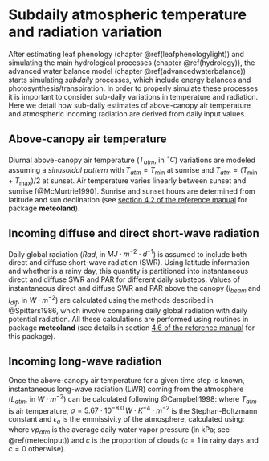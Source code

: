 # Subdaily atmospheric temperature and radiation variation {#subdailytemplight}

After estimating leaf phenology (chapter \@ref(leafphenologylight)) and simulating the main hydrological processes (chapter \@ref(hydrology)), the advanced water balance model (chapter \@ref(advancedwaterbalance)) starts simulating *subdaily* processes, which include energy balances and photosynthesis/transpiration. In order to properly simulate these processes it is important to consider sub-daily variations in temperature and radiation. Here we detail how sub-daily estimates of above-canopy air temperature and atmospheric incoming radiation are derived from daily input values.

## Above-canopy air temperature

Diurnal above-canopy air temperature ($T_{atm}$, in $^\circ C$) variations are modeled assuming a *sinusoidal pattern* with $T_{atm} = T_{\min}$ at sunrise and $T_{atm} = (T_{\min}+T_{\max})/2$ at sunset. Air temperature varies linearly between sunset and sunrise [@McMurtrie1990]. Sunrise and sunset hours are determined from latitude and sun declination (see [section 4.2 of the reference manual](http://vegmod.ctfc.cat/meteolandbook/solarradiation.html#day-length) for package **meteoland**).


## Incoming diffuse and direct short-wave radiation {#directdiffuseSWR}
Daily global radiation ($Rad$, in $MJ \cdot m^{-2} \cdot d^{-1}$) is assumed to include both direct and diffuse short-wave radiation (SWR). Using latitude information and whether is a rainy day, this quantity is partitioned into instantaneous direct and diffuse SWR and PAR for different daily substeps. Values of instantaneous direct and diffuse SWR and PAR above the canopy ($I_{beam}$ and $I_{dif}$, in $W \cdot m^{-2}$) are calculated using the methods described in @Spitters1986, which involve comparing daily global radiation with daily potential radiation. All these calculations are performed using routines in package **meteoland** (see details in section [4.6 of the reference manual ](http://vegmod.ctfc.cat/meteolandbook/solarradiation.html#diurnal-trends-in-diffuse-and-direct-radiation) for this package).

## Incoming long-wave radiation {#longwaveatmradiation}
Once the above-canopy air temperature for a given time step is known, instantaneous long-wave radiation (LWR) coming from the atmosphere ($L_{atm}$, in $W \cdot m^{-2}$) can be calculated following @Campbell1998:
\begin{equation}
L_{atm} = \epsilon_{a} \cdot \sigma \cdot (T_{atm} + 273.16)^{4.0}
\end{equation}
where $T_{atm}$ is air temperature, $\sigma = 5.67 \cdot 10^{-8.0}\,W \cdot K^{-4} \cdot m^{-2}$ is the Stephan-Boltzmann constant and $\epsilon_{a}$ is the emmissivity of the atmosphere, calculated using:
\begin{eqnarray}
\epsilon_{a} &=& (1 - 0.84 \cdot c) \cdot \epsilon_{ac} + 0.84 \cdot c \\
\epsilon_{ac} &=& 1.72 \cdot \left(\frac{vp_{atm}}{T_{atm} + 273.16} \right)^{1/7}
\end{eqnarray}
where $vp_{atm}$ is the average daily water vapor pressure (in kPa; see \@ref(meteoinput)) and $c$ is the proportion of clouds ($c=1$ in rainy days and $c=0$ otherwise). 